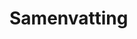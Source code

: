 # Samenvatting

<!--
Een samenvattende opsomming van de te volgen stappen. Gebruik eventueel een stroomschema indien dit het protocol kan verduidelijken.
-->
